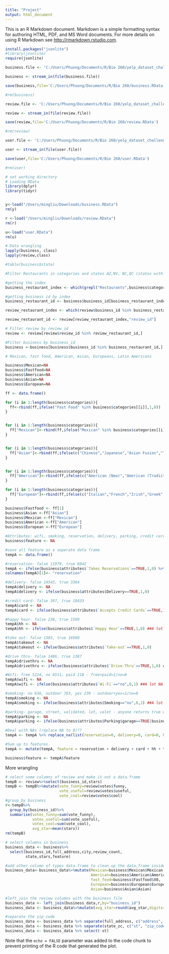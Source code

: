 ```yaml
---
title: "Project"
output: html_document
---
```


This is an R Markdown document. Markdown is a simple formatting syntax for authoring HTML, PDF, and MS Word documents. For more details on using R Markdown see <http://rmarkdown.rstudio.com>.



```r
install.packages("jsonlite")
#library(jsonlite)
require(jsonlite)

business.file <- 'C:/Users/Phuong/Documents/R/Bio 260/yelp_dataset_challenge_academic_dataset/yelp_academic_dataset_business.json'

business <- stream_in(file(business.file))

save(business,file='C:/Users/Phuong/Documents/R/Bio 260/business.RData')

#rm(business)
```

```r
review.file <- 'C:/Users/Phuong/Documents/R/Bio 260/yelp_dataset_challenge_academic_dataset/yelp_academic_dataset_review.json'

review <- stream_in(file(review.file))

save(review,file='C:/Users/Phuong/Documents/R/Bio 260/review.RData')

#rm(review)
```

```r
user.file <- 'C:/Users/Phuong/Documents/R/Bio 260/yelp_dataset_challenge_academic_dataset/yelp_academic_dataset_user.json'

user <- stream_in(file(user.file))

save(user,file='C:/Users/Phuong/Documents/R/Bio 260/user.RData')

#rm(user)
```

```r
# set working directory
# Loading RData
library(dplyr)
library(tidyr)


y<-load("/Users/mingliu/Downloads/business.RData")
rm(y)

r <-load("/Users/mingliu/Downloads/review.RData")
rm(r)

u<-load("user.RData")
rm(u)
```

```r
# Data wrangling
lapply(business, class)
lapply(review,class)


```

```r
#table(business$state)

#Filter Restaurants in categories and states AZ,NV, NC,QC (states with more than 2000 restaurants)

#getting the index
business_restaurant_index <- which(grepl("Restaurants",business$categories) & business$state %in% c("AZ","NV","NC","QC"))

#getting business id by index
business_restaurant_id <- business$business_id[business_restaurant_index]

review_restaurant_index <- which(review$business_id %in% business_restaurant_id)

review_restaurant_id <- review[review_restaurant_index,"review_id"]

# Filter review by review_id
review <- review[review$review_id %in% review_restaurant_id,]

#Filter business by business_id
business <-business[business$business_id %in% business_restaurant_id,]

```


```r

# Mexican, fast food, American, Asian, Europeans, Latin Americans

business$Mexican=NA
business$Fastfood=NA
business$American=NA
business$Asian=NA
business$European=NA

ff <- data.frame()

for (i in 1:length(business$categories)){
  ff<-rbind(ff,ifelse("Fast Food" %in% business$categories[[i]],1,0))
}


for (i in 1:length(business$categories)){
  ff["Mexican"]<-rbind(ff,ifelse("Mexican" %in% business$categories[[i]],1,0))
}


for (i in 1:length(business$categories)){
  ff["Asian"]<-rbind(ff,ifelse(c("Chinese","Japanese","Asian Fusion","Thai","Indian","Taiwanese","Vietnamese","Korean") %in% business$categories[[i]],1,0))
}


for (i in 1:length(business$categories)){
  ff["American"]<-rbind(ff,ifelse(c("American (New)","American (Tradiitional)") %in% business$categories[[i]],1,0))
}

for (i in 1:length(business$categories)){
  ff["European"]<-rbind(ff,ifelse(c("Italian","French","Irish","Greek","Austrian","British","German") %in% business$categories[[i]],1,0))
}

business$Fastfood <- ff[1]
business$Asian <-ff["Asian"]
business$Mexican <-ff["Mexican"]
business$American <-ff["American"]
business$European <-ff["European"]
```

```r
#Attributes: wifi, smoking, reservation, delivery, parking, credit card, happy hour, take out, drive thru
business$feature <- NA

#save all feature as a seperate data frame
tempA <- data.frame()

#reservation- false 11979, true 6042
tempA <- ifelse(business$attributes$`Takes Reservations`==TRUE,1,0) %>% as.data.frame()
colnames(tempA)[1]<- "reservation"

#delivery- false 14543, true 3364
tempA$delivery <- NA
tempA$delivery <- ifelse(business$attributes$Delivery==TRUE,1,0)

#credit card- false 397, true 18433
tempA$card <- NA
tempA$card <- ifelse(business$attributes$`Accepts Credit Cards`==TRUE,1,0)

#happy hour- false 238, true 1569
tempA$hh <- NA
tempA$hh <- ifelse(business$attributes$`Happy Hour`==TRUE,1,0) ##A lot NA, may remove

#take out- false 1385, true 16969
tempA$takeout <- NA
tempA$takeout <- ifelse(business$attributes$`Take-out`==TRUE,1,0)

#drive thru- false 1486, true 1387
tempA$drivethru <- NA
tempA$drivethru <- ifelse(business$attributes$`Drive-Thru`==TRUE,1,0) ##A lot NA, may remove

#Wifi- free 5224, no 8511, paid 118 - free+paid=1/no=0
tempA$wifi <- NA
tempA$wifi <- ifelse(business$attributes$`Wi-Fi`=="no",0,1) ##A lot NA

#smoking- no 636, outdoor 783, yes 239 - outdoor+yes=1/no=0
tempA$smoking <- NA
tempA$smoking <- ifelse(business$attributes$Smoking=="no",0,1) ##A lot NA

#parking- garage, street, validated, lot, valet - anyone returns true will be 1/otherwise 0
tempA$parking <- NA
tempA$parking <- ifelse(business$attributes$Parking$garage==TRUE|business$attributes$Parking$street==TRUE|business$attributes$Parking$validated==TRUE|business$attributes$Parking$lot==TRUE|business$attributes$Parking$valet==TRUE,1,0)

#Deal with NAs (replace NA to 0)??
tempA <- tempA %>% replace_na(list(reservation=0, delivery=0, card=0, hh=0, takeout=0, drivethru=0, wifi=0, smoking=0, parking=0))

#Sum up to features
tempA <- mutate(tempA, feature = reservation + delivery + card + hh + takeout + drivethru + wifi + smoking + parking)

business$feature <- tempA$feature

```


More wrangling

```r
# select some columns of review and make it not a data.frame
tempB <- review%>%select(business_id,stars)
tempB <- tempB%>%mutate(vote_funny=review$votes$funny,
                        vote_useful=review$votes$useful,
                        vote_cool=review$votes$cool)
#group_by business 
r<-tempB%>%
  group_by(business_id)%>%
  summarise(votes_funny=sum(vote_funny),
            votes_useful=sum(vote_useful),
            votes_cool=sum(vote_cool),
            avg_star=mean(stars))
rm(tempB)

# select columns in business
business_data <- business%>%
  select(business_id,full_address,city,review_count,
         state,stars,feature)

#add other column of types data.frame to clean up the data.frame inside a data.frame
business_data<-business_data%>%mutate(Mexican=business$Mexican$Mexican,
                                      American=business$American$American,
                                      fast_food=business$Fastfood$X0,
                                      European=business$European$European,
                                      Asian=business$Asian$Asian)

#left_join the review columns with the business file 
business_data <- left_join(business_data,r,by="business_id")
business_data <- business_data%>%mutate(avg_star=round(avg_star,digits=1))

#separate the zip code
business_data <- business_data %>% separate(full_address, c("address", "state_zc"), sep = ", ")
business_data <- business_data %>% separate(state_zc, c("st", "zip_code"), sep = "\\ ")
business_data <- business_data %>% select(-st)

```

Note that the `echo = FALSE` parameter was added to the code chunk to prevent printing of the R code that generated the plot.
